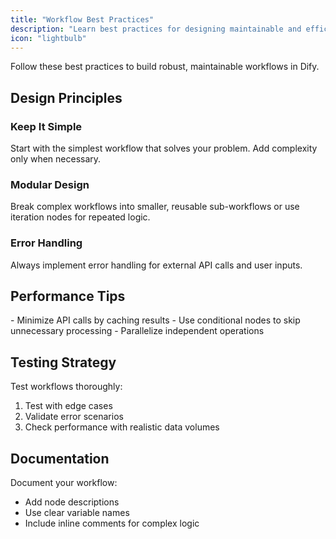 ```yaml
---
title: "Workflow Best Practices"
description: "Learn best practices for designing maintainable and efficient workflows"
icon: "lightbulb"
---
```


Follow these best practices to build robust, maintainable workflows in Dify.

## Design Principles

### Keep It Simple
Start with the simplest workflow that solves your problem. Add complexity only when necessary.

### Modular Design
Break complex workflows into smaller, reusable sub-workflows or use iteration nodes for repeated logic.

### Error Handling
Always implement error handling for external API calls and user inputs.

## Performance Tips

<Tip>
  - Minimize API calls by caching results
  - Use conditional nodes to skip unnecessary processing
  - Parallelize independent operations
</Tip>

## Testing Strategy

Test workflows thoroughly:
1. Test with edge cases
2. Validate error scenarios
3. Check performance with realistic data volumes

## Documentation

Document your workflow:
- Add node descriptions
- Use clear variable names
- Include inline comments for complex logic
